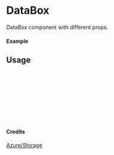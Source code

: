 
<Meta of={DataBox} title="Azure/Storage/DataBox" />

# DataBox

DataBox component with different props.

#### Example

<Canvas of={DataBox.Primary} />

## Usage

```ts
import { DataBox } from "yadl-ui";

const Example = () => {
  return (
      <DataBox />
  );
};

export default Example;
```

#### Credits
[Azure/Storage](https://learn.microsoft.com/en-us/azure/architecture/icons/)
